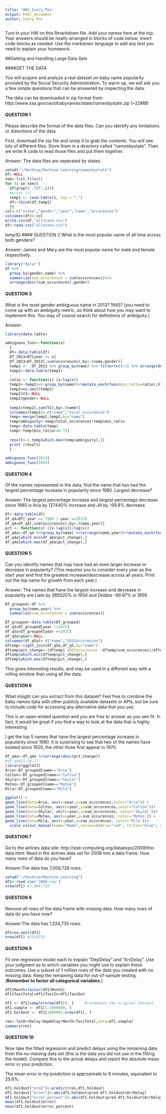 ```yaml
---
title: 'HW2_Ivory_Poo'
output: html_document
author: Ivory Poo
---
```


Turn in your HW on this Rmarkdown file. Add your names here at the top. Your answers should be neatly arranged in blocks of code below; insert code blocks as needed. Use the markdown language to add any text you need to explain your homework. 

##Getting and Handling Large Data Sets

####GET THE DATA

You will acquire and analyze a real dataset on baby name popularity provided by the Social Security Administration. To warm up, we will ask you a few simple questions that can be answered by inspecting the data.

The data can be downloaded in zip format from:
http://www.ssa.gov/oact/babynames/state/namesbystate.zip  (~22MB)

#### QUESTION 1
Please describe the format of the data files. Can you identify any limitations or distortions of the data.

First, download the zip file and unzip it to grab the contents. You will see lots of different files. Store them in a directory called "namesbystate". Then we write R code to read those files and put them together. 

Answer: The data files are seperated by states.

```r
setwd("~/Desktop/Machine Learning/namesbystate")
df<-NULL
tem<-list.files()
for (i in tem){
  if(grepl('.TXT',i)){
  #print (i)
  temp1 <- read.table(i, sep = ",")
  df<-rbind(df,temp1)
  }}
col<-c("state","gender","year","name","occurences")
colnames(df)<-col
write.csv(df,"allstate.csv")
df<-read.csv("allstate.csv")
```

temp1Ω
#### QUESTION 2
What is the most popular name of all time across both genders?


Answer: James and Mary are the most popular name for male and female respectively.
```r
library("dplyr")
df %>%
  group_by(gender,name) %>%
  summarize(sum_occurences = sum(occurences))%>%
  arrange(desc(sum_occurences),gender)
```

#### QUESTION 3
What is the most gender ambiguous name in 2013? 1945? (you need to come up with an ambiguity metric, so think about how you may want to implement this. You may of course search for definitions of ambiguity.)


Answer: 
```r
library(data.table)

ambiguous_func<-function(x)
  {
  DT<-data.table(df)
  DT_2013=DT[year == x] 
  DT_2013=DT_2013[,sum(occurences),by=.(name,gender)]
  temp1 <-  DT_2013 %>% group_by(name) %>% filter(n()>1) %>% arrange(desc(V1)) 
  temp1<-data.table(temp1)
  
  ratio <- function(x) (x/lag(x))
  temp2<-temp1%>% group_by(name)%>%mutate_each(funs(min_ratio=ratio),V1)
  temp2=na.omit(temp2)
  temp2$V1<-NULL
  temp2$gender<-NULL
  
  temp1=temp1[,sum(V1),by=.(name)]
  colnames(temp1)<-c("name","total_occurences")
  temp<-merge(temp1,temp2,by="name")
  temp$ambiguity<-temp$total_occurences*temp$min_ratio
  temp<-data.table(temp)
  temp<-temp[min_ratio>=0.75]
  
  result<-( temp[which.max(temp$ambiguity),])
  print (result)
  }

ambiguous_func(2013)
ambiguous_func(1945)
```

#### QUESTION 4
Of the names represented in the data, find the name that has had the largest percentage increase in popularity since 1980. Largest decrease?

Answer: The largest percentage increase and largest percentage decrease since 1980 is Aria by 127440% increase and Jill by -99.8% decrease.
```r
DT<-data.table(df)
df_q4=DT[ year == 1980 | year ==2015] 
df_q4=df_q4[,sum(occurences),by=.(name,year)]
pct <- function(x) ((x-lag(x))/lag(x))
df_q4a<-df_q4 %>%group_by(name) %>%arrange(name,year)%>%mutate_each(funs(pct_change=pct),V1)
df_q4a[which.min(df_q4a$pct_change),] 
df_q4a[which.max(df_q4a$pct_change),]

```

#### QUESTION 5
Can you identify names that may have had an even larger increase or decrease in popularity? (This requires you to consider every year as the start year and find the greatest increase/descrease across all years. Print out the top name for growth from each year.)

Answer: The names that have the largest increase and decrease in popularity are Liam by 365520% in 1954 and Debbie -99.97%  in 1959.
```r
DT_grouped<-df %>%
  group_by(name,year) %>%
  summarize(sum_occurences = sum(occurences))

DT_grouped<-data.table(DT_grouped)
df_q5=DT_grouped[year !=2015] 
df_q5a=DT_grouped[year ==2015] 
df_q5a$year<-NULL
colnames(df_q5a)<-c("name","2015occurences")
dftemp<-right_join(df_q5a,df_q5,by="name")
dftemp$pct_change<-(dftemp$`2015occurences`-dftemp$sum_occurences)/dftemp$sum_occurences
dftemp[which.min(dftemp$pct_change),]
dftemp[which.max(dftemp$pct_change),]
```

This gives interesting results, and may be used in a different way with a rolling window than using all the data. 

#### QUESTION 6

What insight can you extract from this dataset? Feel free to combine the baby names data with other publicly available datasets or APIs, but be sure to include code for accessing any alternative data that you use.

This is an open-ended question and you are free to answer as you see fit. In fact, it would be great if you find a way to look at the data that is highly interesting.

I get the top 5 names that have the largest percentage increase in popularity since 1980. It is surprising to see that two of the names have existed since 1920, the other three first appear in 1970.
```r
df_q4a<-df_q4a %>%arrange(desc(pct_change))
#df_q4a[1:10,1]
library(ggplot2)
Aria<-DT_grouped[name=="Aria"]
Colton<-DT_grouped[name=="Colton"]
Skylar<-DT_grouped[name=="Skylar"]
Mateo<-DT_grouped[name=="Mateo"]
Mila<-DT_grouped[name=="Mila"]

ggplot() + 
geom_line(data=Aria, aes(x=year,y=sum_occurences,color="Aria")) + 
geom_line(data=Colton, aes(x=year,y=sum_occurences,color="Colton"))+
geom_line(data=Skylar, aes(x=year,y=sum_occurences, color='Skylar'))+
geom_line(data=Mateo, aes(x=year,y=sum_occurences, color='Mateo')) + 
geom_line(data=Mila, aes(x=year,y=sum_occurences, color='Mila'))+
  scale_colour_manual(name="Name",values=c(Aria="red", Colton="blue", Skylar="purple", Mateo="orange",Mila="yellow"))
```
#### QUESTION 7

Go to the airlines data site: 
http://stat-computing.org/dataexpo/2009/the-data.html. 
Read in the airlines data set for 2008 into a data frame.
How many rows of data do you have?

Answer:The data has 7,009,728 rows.
```r
setwd("~/Desktop/Machine Learning")
df1<-read.csv('2008.csv')
nrow(df1) #7,009,728
```

#### QUESTION 8

Remove all rows of the data frame with missing data. How many rows of data do you have now?

Answer:The data has 1,524,735 rows.
```r
df1=na.omit(df1)
nrow(df1) #1524735
```

#### QUESTION 9

Fit one regression model each to explain "DepDelay" and "ArrDelay". Use your judgment as to which variables you might use to explain these outcomes. Use a subset of 1 million rows of the data you created with no missing data. Keep the remaining data for out-of-sample testing. (**Remember to factor all categorical variables.**)
```r
df1$Month=factor(df1$Month)
df1$TaxiTotal=df1$TaxiIn+df1$TaxiOut

df1 <- df1[sample(nrow(df1)), ]     #randomize the original dataset     
df1.sample <- df1[1:1000000, ]              
df1.holdout <- df1[1000001:nrow(df1), ]  

res<-lm(ArrDelay~DepDelay+Month+TaxiTotal,data=df1.sample)
summary(res)
```


#### QUESTION 10

Now take the fitted regression and predict delays using the remaining data from the no-missing data set (this is the data you did not use in the fitting the model). Compare this to the actual delays and report the absolute mean error in your prediction. 

The mean error in my prediction is approximate to 9 minutes, equivalent to 25.6%.
```r
df1.holdout["pred"]<-predict(res,df1.holdout)
df1.holdout["error"]<-abs(df1.holdout$pred-df1.holdout$ArrDelay)
df1.holdout["error_percent"]<-abs(df1.holdout$pred-df1.holdout$ArrDelay)/df1.holdout$ArrDelay
mean(df1.holdout$error)
mean(df1.holdout$error_percent)
```



